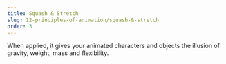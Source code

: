 ```yaml
---
title: Squash & Stretch
slug: 12-principles-of-animation/squash-&-stretch
order: 3
---
```


<SlideTemplate title="Squash & Stretch" i="3" src="/gif/squash.gif">
  When applied, it gives your animated characters and objects the illusion of
  gravity, weight, mass and flexibility.
</SlideTemplate>
